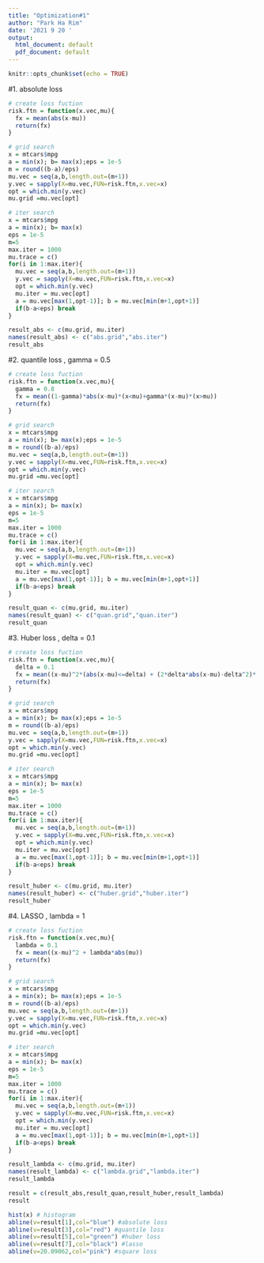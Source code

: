 ---
title: "Optimization#1"
author: "Park Ha Rim"
date: '2021 9 20 '
output:
  html_document: default
  pdf_document: default
---

```{r setup, include=FALSE}
knitr::opts_chunk$set(echo = TRUE)
```


#1. absolute loss
```{r cars}
# create loss fuction
risk.ftn = function(x.vec,mu){
  fx = mean(abs(x-mu))
  return(fx)
}

# grid search
x = mtcars$mpg
a = min(x); b= max(x);eps = 1e-5
m = round((b-a)/eps)
mu.vec = seq(a,b,length.out=(m+1))
y.vec = sapply(X=mu.vec,FUN=risk.ftn,x.vec=x)
opt = which.min(y.vec)
mu.grid =mu.vec[opt]

# iter search
x = mtcars$mpg
a = min(x); b= max(x)
eps = 1e-5
m=5
max.iter = 1000
mu.trace = c()
for(i in 1:max.iter){
  mu.vec = seq(a,b,length.out=(m+1))
  y.vec = sapply(X=mu.vec,FUN=risk.ftn,x.vec=x)
  opt = which.min(y.vec)
  mu.iter = mu.vec[opt]
  a = mu.vec[max(1,opt-1)]; b = mu.vec[min(m+1,opt+1)]
  if(b-a<eps) break
}

result_abs <- c(mu.grid, mu.iter)
names(result_abs) <- c("abs.grid","abs.iter")
result_abs
```

#2. quantile loss , gamma = 0.5
```{r}
# create loss fuction
risk.ftn = function(x.vec,mu){
  gamma = 0.8
  fx = mean((1-gamma)*abs(x-mu)*(x<mu)+gamma*(x-mu)*(x>mu))
  return(fx)
}

# grid search
x = mtcars$mpg
a = min(x); b= max(x);eps = 1e-5
m = round((b-a)/eps)
mu.vec = seq(a,b,length.out=(m+1))
y.vec = sapply(X=mu.vec,FUN=risk.ftn,x.vec=x)
opt = which.min(y.vec)
mu.grid =mu.vec[opt]

# iter search
x = mtcars$mpg
a = min(x); b= max(x)
eps = 1e-5
m=5
max.iter = 1000
mu.trace = c()
for(i in 1:max.iter){
  mu.vec = seq(a,b,length.out=(m+1))
  y.vec = sapply(X=mu.vec,FUN=risk.ftn,x.vec=x)
  opt = which.min(y.vec)
  mu.iter = mu.vec[opt]
  a = mu.vec[max(1,opt-1)]; b = mu.vec[min(m+1,opt+1)]
  if(b-a<eps) break
}

result_quan <- c(mu.grid, mu.iter)
names(result_quan) <- c("quan.grid","quan.iter")
result_quan
```

#3. Huber loss , delta = 0.1
```{r}
# create loss fuction
risk.ftn = function(x.vec,mu){
  delta = 0.1
  fx = mean((x-mu)^2*(abs(x-mu)<=delta) + (2*delta*abs(x-mu)-delta^2)*(abs(x-mu)>delta))
  return(fx)
}

# grid search
x = mtcars$mpg
a = min(x); b= max(x);eps = 1e-5
m = round((b-a)/eps)
mu.vec = seq(a,b,length.out=(m+1))
y.vec = sapply(X=mu.vec,FUN=risk.ftn,x.vec=x)
opt = which.min(y.vec)
mu.grid =mu.vec[opt]

# iter search
x = mtcars$mpg
a = min(x); b= max(x)
eps = 1e-5
m=5
max.iter = 1000
mu.trace = c()
for(i in 1:max.iter){
  mu.vec = seq(a,b,length.out=(m+1))
  y.vec = sapply(X=mu.vec,FUN=risk.ftn,x.vec=x)
  opt = which.min(y.vec)
  mu.iter = mu.vec[opt]
  a = mu.vec[max(1,opt-1)]; b = mu.vec[min(m+1,opt+1)]
  if(b-a<eps) break
}

result_huber <- c(mu.grid, mu.iter)
names(result_huber) <- c("huber.grid","huber.iter")
result_huber
```


#4. LASSO , lambda = 1
```{r}
# create loss fuction
risk.ftn = function(x.vec,mu){
  lambda = 0.1
  fx = mean((x-mu)^2 + lambda*abs(mu))
  return(fx)
}

# grid search
x = mtcars$mpg
a = min(x); b= max(x);eps = 1e-5
m = round((b-a)/eps)
mu.vec = seq(a,b,length.out=(m+1))
y.vec = sapply(X=mu.vec,FUN=risk.ftn,x.vec=x)
opt = which.min(y.vec)
mu.grid =mu.vec[opt]

# iter search
x = mtcars$mpg
a = min(x); b= max(x)
eps = 1e-5
m=5
max.iter = 1000
mu.trace = c()
for(i in 1:max.iter){
  mu.vec = seq(a,b,length.out=(m+1))
  y.vec = sapply(X=mu.vec,FUN=risk.ftn,x.vec=x)
  opt = which.min(y.vec)
  mu.iter = mu.vec[opt]
  a = mu.vec[max(1,opt-1)]; b = mu.vec[min(m+1,opt+1)]
  if(b-a<eps) break
}

result_lambda <- c(mu.grid, mu.iter)
names(result_lambda) <- c("lambda.grid","lambda.iter")
result_lambda

result = c(result_abs,result_quan,result_huber,result_lambda)
result

hist(x) # histogram
abline(v=result[1],col="blue") #absolute loss
abline(v=result[3],col="red") #quantile loss
abline(v=result[5],col="green") #huber loss
abline(v=result[7],col="black") #lasso
abline(v=20.09062,col="pink") #square loss
```


